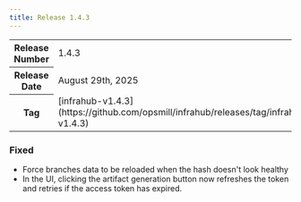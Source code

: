 ```yaml
---
title: Release 1.4.3
---
```

<table>
  <tbody>
    <tr>
      <th>Release Number</th>
      <td>1.4.3</td>
    </tr>
    <tr>
      <th>Release Date</th>
      <td>August 29th, 2025</td>
    </tr>
    <tr>
      <th>Tag</th>
      <td>[infrahub-v1.4.3](https://github.com/opsmill/infrahub/releases/tag/infrahub-v1.4.3)</td>
    </tr>
  </tbody>
</table>

### Fixed

- Force branches data to be reloaded when the hash doesn't look healthy
- In the UI, clicking the artifact generation button now refreshes the token and retries if the access token has expired.
